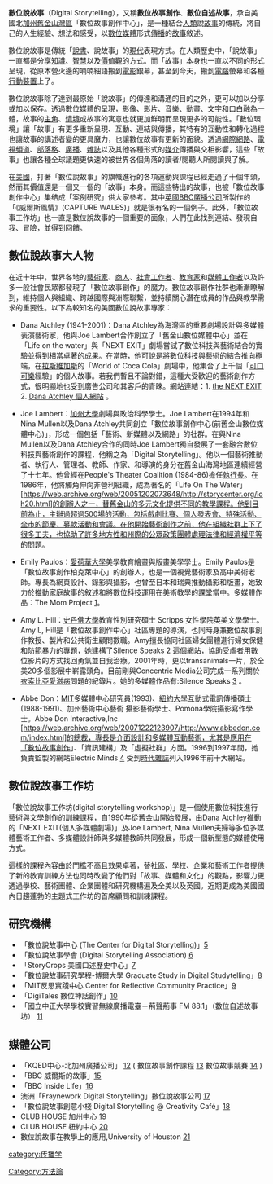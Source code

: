 {{grammar|time=2011-03-26T15:06:39+00:00}}
{{nofootnotes|time=2011-03-26T15:06:39+00:00}}
'''數位說故事'''（Digital Storytelling），又稱'''數位故事創作'''、'''數位自述故事'''，承自美國北[[加州|加州]][[舊金山灣區|舊金山灣區]]「數位故事創作中心」，是一種結合[[人類|人類]]說[[故事|故事]]的傳統，將自己的人生經驗、想法和感受，以[[數位|數位]][[媒體|媒體]]形式[[傳播|傳播]]的[[故事|故事]]敘述。

數位說故事是傳統「[[說書|說書]]、說故事」的[[現代|現代]]表現方式。在人類歷史中，「說故事」一直都是分享[[知識|知識]]、[[智慧|智慧]]以及[[價值觀|價值觀]]的方式。而「故事」本身也一直以不同的形式呈現，從原本營火邊的喃喃細語搬到[[電影|電影]]銀幕，甚至到今天，搬到[[電腦|電腦]]螢幕和各種[[行動裝置|行動裝置]]上了。

數位說故事除了達到最原始「說故事」的傳達和溝通的目的之外，更可以加以分享或加以保存。透過數位媒體的呈現，[[影像|影像]]、[[视频|影片]]、[[音樂|音樂]]、[[動畫|動畫]]、[[文字|文字]]和[[口白|口白]]融為一體，故事的[[主角|主角]]、[[情境|情境]]或故事的寓意也就更加鮮明而呈現更多的可能性。「數位環境」讓「故事」有更多重新呈現、互動、連結與傳播，其特有的互動性和轉化過程也讓故事的講述者變的更具魔力，也讓數位故事有更新的面貌。透過[[網際網路|網際網路]]、[[電視頻道|電視頻道]]、[[部落格|部落格]]、[[廣播|廣播]]、[[雜誌|雜誌]]以及其他各種形式的[[媒介|媒介]]傳播與交相影響，這些「故事」也讓各種全球議題更快速的被世界各個角落的讀者/閱聽人所閱讀與了解。

在[[美國|美國]]，打著「數位說故事」的旗幟進行的各項運動與課程已經走過了十個年頭，然而其價值還是一個又一個的「故事」本身。而這些特出的故事，也被「數位故事創作中心」集结成「案例研究」供大家參考。其中[[英國|英國]][[BBC廣播公司|BBC廣播公司]]所製作的「《威爾斯風情》(CAPTURE WALES)」就是很有名的一個例子。此外，「數位故事工作坊」也一直是數位說故事的一個重要的面象，人們在此找到連結、發現自我、冒險，並得到回饋。

==數位說故事大人物==
在近十年中，世界各地的[[藝術家|藝術家]]、[[商人|商人]]、[[社會工作者|社會工作者]]、[[教育家|教育家]]和[[媒體工作者|媒體工作者]]以及許多一般社會民眾都發現了「數位故事創作」的魔力。數位故事創作社群也漸漸瞭解到，維持個人與組織、跨越國際與洲際聯繫，並持續關心潛在成員的作品與教學需求的重要性。以下為較知名的美國數位說故事專家：

*Dana Atchley (1941-2001)：Dana Atchley為海灣區的重要劇場設計與多媒體表演藝術家，他與Joe Lambert合作創立了「舊金山數位媒體中心」並在「Life on the water」與「NEXT EXIT」劇場嘗試了數位科技與藝術結合的實驗並得到相當卓著的成果。在當時，他可說是將數位科技與藝術的結合推向極端，在[[拉斯維加斯|拉斯維加斯]]的「World of Coca Cola」劇場中，他集合了上千個「[[可口可樂|可口可樂]]經驗」的個人故事。若我們暫且不論對錯，這種大受歡迎的藝術創作方式，很明顯地也受到廣告公司和其客戶的青睞。網站連結：1. [https://web.archive.org/web/20090429043600/http://www.nextexit.com/ the NEXT EXIT] 2. [http://www.bricklin.com/ Dana Atchley 個人網站] {{Wayback|url=http://www.bricklin.com/ |date=20210127112817 }}。

*Joe Lambert：[[加州大學|加州大學]]劇場與政治科學學士。Joe Lambert在1994年和Nina Mullen以及Dana Atchley共同創立「數位故事創作中心(前舊金山數位媒體中心)」，形成一個包括「藝術、新媒體以及網路」的社群。在與Nina Mullen以及Dana Atchley合作的同時Joe Lambert獨自發展了一套融合數位科技與藝術創作的課程，他稱之為「Digital Storytelling」。他以一個藝術推動者、執行人、管理者、教師、作家、和導演的身分在舊金山海灣地區連續經營了十七年。他曾經在People's Theater Coalition (1984-86)擔任[[執行長|執行長]]。在1986年，他將觸角伸向非營利組織，成為著名的「Life On The Water」[https://web.archive.org/web/20051202073648/http://storycenter.org/loh20.html]的創辦人之一，替舊金山的多元文化提供不同的教學課程。他到目前為止，主辦過超過500場的活動，包括戲劇比賽、個人發表會、特殊活動、全市的節慶、募款活動和會議。在他開始藝術創作之前，他在組織社群上下了很多工夫，也協助了許多地方性和州際的公眾政策團體處理法律和經濟權平等的問題。

*Emily Paulos：[[愛荷華大學|愛荷華大學]]美學教育繪畫與版畫美學學士。Emily Paulos是「數位故事創作柏克萊中心」的創辦人，也是一個視覺藝術家及高中美術老師。專長為網頁設計、錄影與攝影，也曾至日本和瑞典推動攝影和版畫，她致力於推動家庭故事的敘述和將數位科技運用在美術教學的課堂當中。多媒體作品：The Mom Project [https://web.archive.org/web/20080724114758/http://www.storycenter.org/momproject]。

*Amy L. Hill：[[史丹佛大學|史丹佛大學]]教育性別研究碩士 Scripps 女性學院英美文學學士。Amy L, Hill是「數位故事創作中心」社區專題的導演，也同時身兼數位故事創作教授、製片和公共衛生顧問數職。Amy擅長協同社區婦女團體進行婦女保健和防範暴力的專題，她建構了Silence Speaks [http://www.silencespeaks.org/] {{Wayback|url=http://www.silencespeaks.org/ |date=20150502205421 }}這個網站，協助受虐者用數位影片的方式找回勇氣並自我治療。2001年時，更以transanimals一片，於全美20多個影展中嶄露頭角。目前剛與Concentric Media公司完成一系列關於[[衣索比亞|衣索比亞]][[愛滋病|愛滋病]]問題的紀錄片。她的多媒體作品有:Silence Speaks [http://www.silencespeaks.org/] {{Wayback|url=http://www.silencespeaks.org/ |date=20150502205421 }}。

*Abbe Don：[[MIT|MIT]]多媒體中心研究員(1993)、[[紐約大學|紐約大學]]互動式電訊傳播碩士(1988-1991)、加州藝術中心藝術 攝影藝術學士、Pomona學院攝影寫作學士。Abbe Don Interactive,Inc [https://web.archive.org/web/20071222123907/http://www.abbedon.com/index.html]的總裁，專長是介面設計和多媒體互動藝術，尤其是應用在「數位故事創作」、「資訊建構」及「虛擬社群」方面。1996到1997年間，她負責監製的網站Electric Minds [http://www.electricminds.org/] {{Wayback|url=http://www.electricminds.org/ |date=20201129221940 }} 受到[[時代雜誌|時代雜誌]]列入1996年前十大網站。

== 數位說故事工作坊 ==
「數位說故事工作坊(digital storytelling workshop)」是一個使用數位科技進行藝術與文學創作的訓練課程，自1990年從舊金山開始發展，由Dana Atchley推動的「NEXT EXIT(個人多媒體劇場)」及Joe Lambert, Nina Mullen夫婦等多位多媒體藝術工作者、多媒體設計師與多媒體教師共同發展，形成一個新型態的媒體使用方式。

這樣的課程內容由於門檻不高且效果卓著，替社區、學校、企業和藝術工作者提供了新的教育訓練方法也同時改變了他們對「故事、媒體和文化」的觀點，影響力更透過學校、藝術團體、企業團體和研究機構遍及全美以及英國。近期更成為美國國內日趨蓬勃的主題式工作坊的首席顧問和訓練課程。

== 研究機構 ==
*「數位說故事中心  (The Center for Digital Storytelling)」[https://web.archive.org/web/20080510113007/http://www.storycenter.org/index.html]
*「數位說故事學會  (Digital Storytelling Association) [https://web.archive.org/web/20080509061628/http://www.dsaweb.org/]
*「StoryCrops 美國口述歷史中心」[http://storycorps.net/] {{Wayback|url=http://storycorps.net/ |date=20140410042616 }}
*「數位說故事研究學程-博爾大學 Graduate Study in Digital Studytelling」[https://web.archive.org/web/20100601231515/https://cms.bsu.edu/Academics/CollegesandDepartments/Telecommunications/AcademicsandAdmissions/ProgramsofStudy/MastersDegree.aspx]
*「MIT反思實踐中心 Center for Reflective Community Practice」[https://web.archive.org/web/20080411220420/http://crcp.mit.edu/]
*「DigiTales 數位神話創作」[http://www.digitales.us/] {{Wayback|url=http://www.digitales.us/ |date=20210118051047 }}
*「國立中正大學學校實習無線廣播電臺－荊聲荊事 FM 88.1」（數位自述故事坊） [https://web.archive.org/web/20110624092428/http://radio.ccu.edu.tw/index.php/digital-storytelling]

==媒體公司==
*「KQED中心-北加州廣播公司」 [http://www.kqed.org/] {{Wayback|url=http://www.kqed.org/ |date=20210325182605 }} ( 數位故事創作課程 [http://www.kqed.org/topics/education/educators/workshops-ds.jsp] {{Wayback|url=http://www.kqed.org/topics/education/educators/workshops-ds.jsp |date=20071008204710 }}    數位故事競賽 [http://www.kqed.org/topics/education/educators/calstories-contest.jsp] {{Wayback|url=http://www.kqed.org/topics/education/educators/calstories-contest.jsp |date=20080715211522 }} )
*「BBC 威爾斯的故事」[http://www.bbc.co.uk/wales/capturewales/] {{Wayback|url=http://www.bbc.co.uk/wales/capturewales/ |date=20070908123425 }}
*「BBC Inside Life」[http://www.bbc.co.uk/stoke/insidelives/] {{Wayback|url=http://www.bbc.co.uk/stoke/insidelives/ |date=20201028094638 }}
*澳洲「Fraynework Digital Storytelling」數位說故事公司 [https://web.archive.org/web/20080718175221/http://www.fraynework.com.au/index.html]
*「數位說故事創意小棧 Digital Storytelling @ Creativity Café」[http://creativity.net/digitalstories.html] {{Wayback|url=http://creativity.net/digitalstories.html |date=20160304072337 }}
* CLUB HOUSE 加州中心 [http://www.digiclub.org/] {{Wayback|url=http://www.digiclub.org/ |date=20201127013347 }}
*CLUB HOUSE 紐約中心 [https://web.archive.org/web/20080509103925/http://www.digiclubnyc.org/]
*數位說故事在教學上的應用,University of Houston [https://web.archive.org/web/20090416031255/http://digitalstorytelling.coe.uh.edu/index.html]

[[category:传播学|category:传播学]]
[[Category:方法論|Category:方法論]]